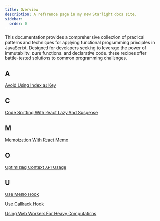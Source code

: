 ```yaml
---
title: Overview
description: A reference page in my new Starlight docs site.
sidebar:
  order: 0
---
```


This documentation provides a comprehensive collection of practical patterns and techniques for applying functional programming principles in JavaScript. Designed for developers seeking to leverage the power of immutability, pure functions, and declarative code, these recipes offer battle-tested solutions to common programming challenges.

## A
[Avoid Using Index as Key](/react/performance-optimization/avoid-using-index-as-key/)

## C 
[Code Splitting With React Lazy And Suspense](/react/performance-optimization/code-splitting-with-react-lazy-and-suspense/)

## M 
[Memoization With React Memo](/react/performance-optimization/memoization-with-react-memo/)

## O
[Optimizing Context API Usage](/react/performance-optimization/optimizing-context-api-usage/)

## U 
[Use Memo Hook](/react/performance-optimization/use-callback-hook/)

[Use Callback Hook](/react/performance-optimization/use-memo-hook/)

[Using Web Workers For Heavy Computations](/react/performance-optimization/using-web-workers-for-heavy-computations/)